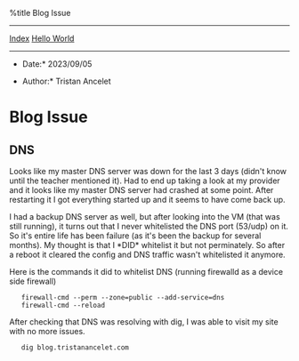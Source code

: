 %title Blog Issue


---------------------------
[[index.wiki|Index]] [[/home/tristan/Blog/blog/hello-world.wiki|Hello World]]
---------------------------

*Date:* 2023/09/05

*Author:* Tristan Ancelet

= Blog Issue =
== DNS ==
Looks like my master DNS server was down for the last 3 days (didn't know until the teacher mentioned it). Had to end up taking a look at my provider and it looks like my master DNS server had crashed at some point. After restarting it I got everything started up and it seems to have come back up. 

I had a backup DNS server as well, but after looking into the VM (that was still running), it turns out that I never whitelisted the DNS port (53/udp) on it. So it's entire life has been failure (as it's been the backup for several months). My thought is that I *DID* whitelist it but not perminately. So after a reboot it cleared the config and DNS traffic wasn't whitelisted it anymore.

Here is the commands it did to whitelist DNS (running firewalld as a device side firewall)

    firewall-cmd --perm --zone=public --add-service=dns
    firewall-cmd --reload

After checking that DNS was resolving with dig, I was able to visit my site with no more issues.

    dig blog.tristanancelet.com


